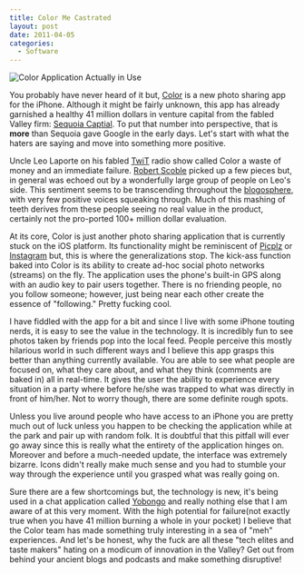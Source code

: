 ```yaml
---
title: Color Me Castrated
layout: post
date: 2011-04-05
categories:
  - Software
---
```


![Color Application Actually in Use][1]

You probably have never heard of it but,
[Color][2] is a new photo sharing app for the
iPhone. Although it might be fairly unknown, this app has already garnished a
healthy 41 million dollars in venture capital from the fabled Valley firm:
[Sequoia Captial][3]. To put that number into perspective, that is __more__
than Sequoia gave Google in the early days. Let's start with what the haters
are saying and move into something more positive.

Uncle Leo Laporte on his fabled [TwiT][4] radio
show called Color a waste of money and an immediate failure.
[Robert Scoble][5] picked up a few pieces but, in
general was echoed out by a wonderfully large group of people on Leo's side.
This sentiment seems to be transcending throughout the [blogosphere][6],
with very few positive voices squeaking through. Much of this mashing of teeth
derives from these people seeing no real value in the product, certainly not
the pro-ported 100+ million dollar evaluation.

At its core, Color is just another photo sharing application that is currently
stuck on the iOS platform. Its functionality might be reminiscent of
[Picplz][7] or [Instagram][8] but, this is where the
generalizations stop. The kick-ass function baked into Color is its ability to
create ad-hoc social photo networks (streams) on the fly. The application uses
the phone's built-in GPS along with an audio key to pair users together. There
is no friending people, no you follow someone; however, just being near each
other create the essence of "following." Pretty fucking cool.

I have fiddled with the app for a bit and since I live with some iPhone touting
nerds, it is easy to see the value in the technology. It is incredibly fun to
see photos taken by friends pop into the local feed. People perceive this
mostly hilarious world in such different ways and I believe this app grasps
this better than anything currently available. You are able to see what people
are focused on, what they care about, and what they think (comments are baked
in) all in real-time. It gives the user the ability to experience every
situation in a party where before he/she was trapped to what was directly in
front of him/her. Not to worry though, there are some definite rough spots.

Unless you live around people who have access to an iPhone you are pretty much
out of luck unless you happen to be checking the application while at the park
and pair up with random folk. It is doubtful that this pitfall will ever go
away since this is really what the entirety of the application hinges on.
Moreover and before a much-needed update, the interface was extremely bizarre.
Icons didn't really make much sense and you had to stumble your way through the
experience until you grasped what was really going on.

Sure there are a few shortcomings but, the technology is new, it's being used
in a chat application called [Yobongo][9] and
really nothing else that I am aware of at this very moment. With the
high potential for failure(not exactly true when you have 41 million burning a
whole in your pocket) I believe that the Color team has made something truly
interesting in a sea of "meh" experiences. And let's be honest, why the fuck
are all these "tech elites and taste makers" hating on a modicum of innovation
in the Valley? Get out from behind your ancient blogs and podcasts and make
something disruptive!

[1]: http://c522735.r35.cf2.rackcdn.com/Color-iPhone-App.jpg
[2]: http://www.color.com/
[3]: #
[4]: http://twit.tv/twit
[5]: http://scobleizer.com/
[6]: http://www.google.com/search?q=color+41+million&amp;tbm=blg
[7]: http://picplz.com/
[8]: http://instagram.com/
[9]: http://yobongo.com/
